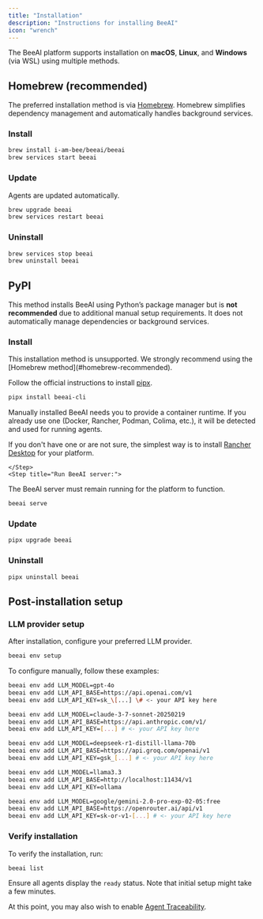 ```yaml
---
title: "Installation"
description: "Instructions for installing BeeAI"
icon: "wrench"
---
```


The BeeAI platform supports installation on **macOS**, **Linux**, and **Windows** (via WSL) using multiple methods.

## Homebrew (recommended)

The preferred installation method is via [Homebrew](https://brew.sh/). Homebrew simplifies dependency management and automatically handles background services.

### Install

```sh
brew install i-am-bee/beeai/beeai
brew services start beeai
```

### Update

<Note>Agents are updated automatically.</Note>

```sh
brew upgrade beeai
brew services restart beeai
```

### Uninstall

```sh
brew services stop beeai
brew uninstall beeai
```

## PyPI

This method installs BeeAI using Python’s package manager but is **not recommended** due to additional manual setup requirements. It does not automatically manage dependencies or background services.

### Install

<Warning>
  This installation method is unsupported. We strongly recommend using the
  [Homebrew method](#homebrew-recommended).
</Warning>

<Steps>
   <Step title="Install pipx">

Follow the official instructions to install [pipx](https://github.com/pypa/pipx).

   </Step>
   <Step title="Install BeeAI">

```sh
pipx install beeai-cli
```

   </Step>
   <Step title="Install a container runtime">

Manually installed BeeAI needs you to provide a container runtime. If you already use one (Docker, Rancher, Podman, Colima, etc.), it will be detected and used for running agents.

If you don't have one or are not sure, the simplest way is to install [Rancher Desktop](https://rancherdesktop.io/) for your platform.


    </Step>
    <Step title="Run BeeAI server:">

The BeeAI server must remain running for the platform to function.

```sh
beeai serve
```

   </Step>
</Steps>

### Update

```sh
pipx upgrade beeai
```

### Uninstall

```sh
pipx uninstall beeai
```

## Post-installation setup

### LLM provider setup

After installation, configure your preferred LLM provider.

<Tabs>
   <Tab title="Interactive setup">

```sh
beeai env setup
```

   </Tab>
   <Tab title="Manual setup">

To configure manually, follow these examples:

<AccordionGroup>
   <Accordion title="OpenAI">

```bash
beeai env add LLM_MODEL=gpt-4o
beeai env add LLM_API_BASE=https://api.openai.com/v1
beeai env add LLM_API_KEY=sk_\[...] \# <- your API key here
```

   </Accordion>
   <Accordion title="Anthropic">

```bash
beeai env add LLM_MODEL=claude-3-7-sonnet-20250219
beeai env add LLM_API_BASE=https://api.anthropic.com/v1/
beeai env add LLM_API_KEY=[...] # <- your API key here
```

   </Accordion>
   <Accordion title="Groq">

```bash
beeai env add LLM_MODEL=deepseek-r1-distill-llama-70b
beeai env add LLM_API_BASE=https://api.groq.com/openai/v1
beeai env add LLM_API_KEY=gsk_[...] # <- your API key here
```

   </Accordion>
   <Accordion title="Ollama">

```bash
beeai env add LLM_MODEL=llama3.3
beeai env add LLM_API_BASE=http://localhost:11434/v1
beeai env add LLM_API_KEY=ollama
```

   </Accordion>
   <Accordion title="OpenRouter">

```bash
beeai env add LLM_MODEL=google/gemini-2.0-pro-exp-02-05:free
beeai env add LLM_API_BASE=https://openrouter.ai/api/v1
beeai env add LLM_API_KEY=sk-or-v1-[...] # <- your API key here
```

   </Accordion>
</AccordionGroup>


   </Tab>
</Tabs>

### Verify installation

To verify the installation, run:

```sh
beeai list
```

Ensure all agents display the `ready` status. Note that initial setup might take a few minutes.

At this point, you may also wish to enable [Agent Traceability](/observability/agents-traceability).
